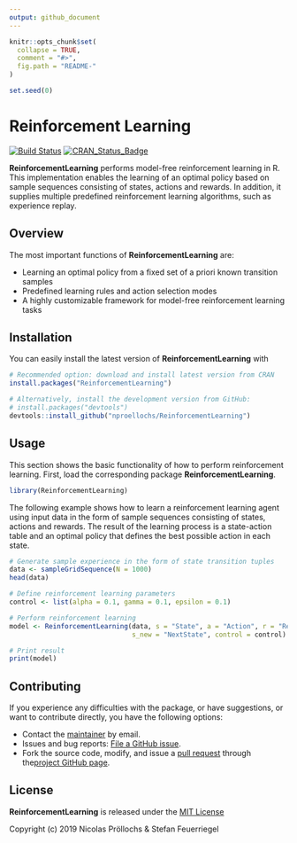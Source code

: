 ```yaml
---
output: github_document
---
```


<!-- README.md is generated from README.Rmd. Please edit that file -->

```r
knitr::opts_chunk$set(
  collapse = TRUE,
  comment = "#>",
  fig.path = "README-"
)
```

```r
set.seed(0)
```

# Reinforcement Learning

[![Build Status](https://travis-ci.org/nproellochs/ReinforcementLearning.svg?branch=master)](https://travis-ci.org/nproellochs/ReinforcementLearning)
[![CRAN_Status_Badge](http://www.r-pkg.org/badges/version/ReinforcementLearning)](https://cran.r-project.org/package=ReinforcementLearning)

**ReinforcementLearning** performs model-free reinforcement learning in R. This implementation enables the learning of
    an optimal policy based on sample sequences consisting of states, actions and rewards. In 
    addition, it supplies multiple predefined reinforcement learning algorithms, such as experience 
    replay.

## Overview

The most important functions of **ReinforcementLearning** are:

- Learning an optimal policy from a fixed set of a priori known transition samples
- Predefined learning rules and action selection modes
- A highly customizable framework for model-free reinforcement learning tasks

## Installation

You can easily install the latest version of **ReinforcementLearning** with

```r
# Recommended option: download and install latest version from CRAN
install.packages("ReinforcementLearning")

# Alternatively, install the development version from GitHub:
# install.packages("devtools")
devtools::install_github("nproellochs/ReinforcementLearning")
```

## Usage

This section shows the basic functionality of how to perform reinforcement learning. First, load the corresponding package **ReinforcementLearning**.

```r
library(ReinforcementLearning)
```

The following example shows how to learn a reinforcement learning agent using input data in the form of sample sequences 
consisting of states, actions and rewards. The result of the learning process is a state-action table and an optimal 
policy that defines the best possible action in each state. 

```r
# Generate sample experience in the form of state transition tuples
data <- sampleGridSequence(N = 1000)
head(data)

# Define reinforcement learning parameters
control <- list(alpha = 0.1, gamma = 0.1, epsilon = 0.1)

# Perform reinforcement learning
model <- ReinforcementLearning(data, s = "State", a = "Action", r = "Reward", 
                               s_new = "NextState", control = control)

# Print result
print(model)
```

## Contributing

If you experience any difficulties with the package, or have suggestions, or want to contribute directly, you have the following options:

* Contact the [maintainer](mailto:nicolas.proellochs@wi.jlug.de) by email.
* Issues and bug reports: [File a GitHub issue](https://github.com/nproellochs/ReinforcementLearning/issues).
* Fork the source code, modify, and issue a [pull request](https://help.github.com/articles/creating-a-pull-request-from-a-fork/) through the[project GitHub page](https://github.com/nproellochs/ReinforcementLearning).

## License

**ReinforcementLearning** is released under the [MIT License](https://opensource.org/licenses/MIT)

Copyright (c) 2019 Nicolas Pröllochs & Stefan Feuerriegel
